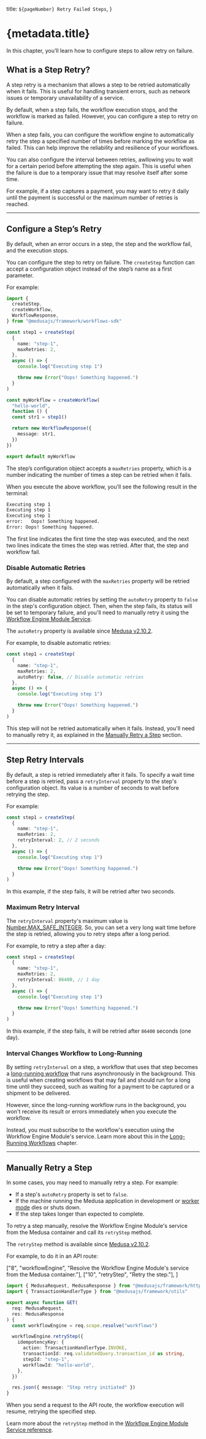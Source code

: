   title: `${pageNumber} Retry Failed Steps`,
}

# {metadata.title}

In this chapter, you’ll learn how to configure steps to allow retry on failure.

## What is a Step Retry?

A step retry is a mechanism that allows a step to be retried automatically when it fails. This is useful for handling transient errors, such as network issues or temporary unavailability of a service.

By default, when a step fails, the workflow execution stops, and the workflow is marked as failed. However, you can configure a step to retry on failure.

When a step fails, you can configure the workflow engine to automatically retry the step a specified number of times before marking the workflow as failed. This can help improve the reliability and resilience of your workflows.

You can also configure the interval between retries, awllowing you to wait for a certain period before attempting the step again. This is useful when the failure is due to a temporary issue that may resolve itself after some time.

For example, if a step captures a payment, you may want to retry it daily until the payment is successful or the maximum number of retries is reached.

---

## Configure a Step’s Retry

By default, when an error occurs in a step, the step and the workflow fail, and the execution stops.

You can configure the step to retry on failure. The `createStep` function can accept a configuration object instead of the step’s name as a first parameter.

For example:

```ts title="src/workflows/hello-world.ts" highlights={[["10"]]} collapsibleLines="1-6" expandButtonLabel="Show Imports"
import { 
  createStep, 
  createWorkflow,
  WorkflowResponse,
} from "@medusajs/framework/workflows-sdk"

const step1 = createStep(
  {
    name: "step-1",
    maxRetries: 2,
  },
  async () => {
    console.log("Executing step 1")

    throw new Error("Oops! Something happened.")
  }
)

const myWorkflow = createWorkflow(
  "hello-world", 
  function () {
  const str1 = step1()

  return new WorkflowResponse({
    message: str1,
  })
})

export default myWorkflow
```

The step’s configuration object accepts a `maxRetries` property, which is a number indicating the number of times a step can be retried when it fails.

When you execute the above workflow, you’ll see the following result in the terminal:

```bash
Executing step 1
Executing step 1
Executing step 1
error:   Oops! Something happened.
Error: Oops! Something happened.
```

The first line indicates the first time the step was executed, and the next two lines indicate the times the step was retried. After that, the step and workflow fail.

### Disable Automatic Retries

By default, a step configured with the `maxRetries` property will be retried automatically when it fails.

You can disable automatic retries by setting the `autoRetry` property to `false` in the step's configuration object. Then, when the step fails, its status will be set to temporary failure, and you'll need to manually retry it using the [Workflow Engine Module Service](!resources!/infrastructure-modules/workflow-engine).

<Note>

The `autoRetry` property is available since [Medusa v2.10.2](https://github.com/medusajs/medusa/releases/tag/v2.10.2).

</Note>

For example, to disable automatic retries:

```ts title="src/workflows/hello-world.ts" highlights={[["5"]]}
const step1 = createStep(
  {
    name: "step-1",
    maxRetries: 2,
    autoRetry: false, // Disable automatic retries
  },
  async () => {
    console.log("Executing step 1")

    throw new Error("Oops! Something happened.")
  }
)
```

This step will not be retried automatically when it fails. Instead, you'll need to manually retry it, as explained in the [Manually Retry a Step](#manually-retry-a-step) section.

---

## Step Retry Intervals

By default, a step is retried immediately after it fails. To specify a wait time before a step is retried, pass a `retryInterval` property to the step's configuration object. Its value is a number of seconds to wait before retrying the step.

For example:

```ts title="src/workflows/hello-world.ts" highlights={[["5"]]}
const step1 = createStep(
  {
    name: "step-1",
    maxRetries: 2,
    retryInterval: 2, // 2 seconds
  },
  async () => {
    console.log("Executing step 1")

    throw new Error("Oops! Something happened.")
  }
)
```

In this example, if the step fails, it will be retried after two seconds.

### Maximum Retry Interval

The `retryInterval` property's maximum value is [Number.MAX_SAFE_INTEGER](https://developer.mozilla.org/en-US/docs/Web/JavaScript/Reference/Global_Objects/Number/MAX_SAFE_INTEGER). So, you can set a very long wait time before the step is retried, allowing you to retry steps after a long period.

For example, to retry a step after a day:

```ts title="src/workflows/hello-world.ts" highlights={[["5"]]}
const step1 = createStep(
  {
    name: "step-1",
    maxRetries: 2,
    retryInterval: 86400, // 1 day
  },
  async () => {
    console.log("Executing step 1")

    throw new Error("Oops! Something happened.")
  }
)
```

In this example, if the step fails, it will be retried after `86400` seconds (one day).

### Interval Changes Workflow to Long-Running

By setting `retryInterval` on a step, a workflow that uses that step becomes a [long-running workflow](../long-running-workflow/page.mdx) that runs asynchronously in the background. This is useful when creating workflows that may fail and should run for a long time until they succeed, such as waiting for a payment to be captured or a shipment to be delivered.

However, since the long-running workflow runs in the background, you won't receive its result or errors immediately when you execute the workflow.

Instead, you must subscribe to the workflow's execution using the Workflow Engine Module's service. Learn more about this in the [Long-Running Workflows](../long-running-workflow/page.mdx#access-long-running-workflow-status-and-result) chapter.

---

## Manually Retry a Step

In some cases, you may need to manually retry a step. For example:

- If a step's `autoRetry` property is set to `false`.
- If the machine running the Medusa application in development or [worker mode](../../../configurations/medusa-config/page.mdx#workermode) dies or shuts down.
- If the step takes longer than expected to complete.

To retry a step manually, resolve the Workflow Engine Module's service from the Medusa container and call its `retryStep` method.

<Note>

The `retryStep` method is available since [Medusa v2.10.2](https://github.com/medusajs/medusa/releases/tag/v2.10.2).

</Note>

For example, to do it in an API route:

  ["8", "workflowEngine", "Resolve the Workflow Engine Module's service from the Medusa container."],
  ["10", "retryStep", "Retry the step."],
]

```ts title="src/api/retry-step/route.ts" highlights={retryHighlights}
import { MedusaRequest, MedusaResponse } from "@medusajs/framework/http"
import { TransactionHandlerType } from "@medusajs/framework/utils"

export async function GET(
  req: MedusaRequest,
  res: MedusaResponse
) {
  const workflowEngine = req.scope.resolve("workflows")

  workflowEngine.retryStep({
    idempotencyKey: {
      action: TransactionHandlerType.INVOKE,
      transactionId: req.validatedQuery.transaction_id as string,
      stepId: "step-1",
      workflowId: "hello-world",
    },
  })

  res.json({ message: "Step retry initiated" })
}
```

When you send a request to the API route, the workflow execution will resume, retrying the specified step.

Learn more about the `retryStep` method in the [Workflow Engine Module Service reference](!resources!/infrastructure-modules/workflow-engine/how-to-use#retryStep).
